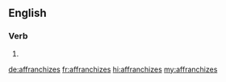 ==English==

===Verb===
{{head|en|verb form}}

# {{en-third-person singular of|affranchize}}

[[de:affranchizes]]
[[fr:affranchizes]]
[[hi:affranchizes]]
[[my:affranchizes]]